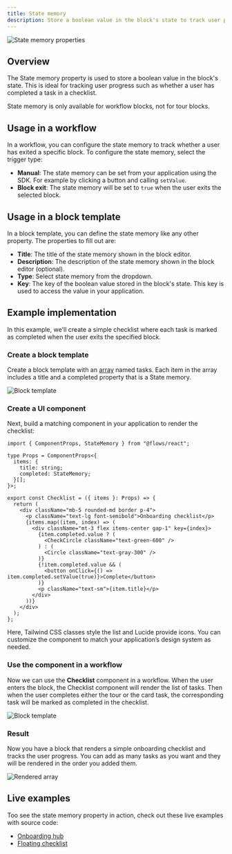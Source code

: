 ```yaml
---
title: State memory
description: Store a boolean value in the block's state to track user progress.
---
```



![State memory properties](/block-properties/state-memory.png)

## Overview

The State memory property is used to store a boolean value in the block's state. This is ideal for tracking user progress such as whether a user has completed a task in a checklist.

<Callout type="info">
  State memory is only available for workflow blocks, not for tour blocks.
</Callout>

## Usage in a workflow

In a workflow, you can configure the state memory to track whether a user has exited a specific block. To configure the state memory, select the trigger type:

- **Manual**: The state memory can be set from your application using the SDK. For example by clicking a button and calling `setValue`.
- **Block exit**: The state memory will be set to `true` when the user exits the selected block.

## Usage in a block template

In a block template, you can define the state memory like any other property. The properties to fill out are:

- **Title**: The title of the state memory shown in the block editor.
- **Description**: The description of the state memory shown in the block editor (optional).
- **Type**: Select state memory from the dropdown.
- **Key**: The key of the boolean value stored in the block's state. This key is used to access the value in your application.

## Example implementation

In this example, we'll create a simple checklist where each task is marked as completed when the user exits the specified block.

<Steps>

<Step>

### Create a block template

Create a block template with an [array](/block-properties/array) named tasks. Each item in the array includes a title and a completed property that is a State memory.

![Block template](/block-properties/state-memory-template.png)

</Step>

<Step>

### Create a UI component

Next, build a matching component in your application to render the checklist:

```tsx
import { ComponentProps, StateMemory } from "@flows/react";

type Props = ComponentProps<{
  items: {
    title: string;
    completed: StateMemory;
  }[];
}>;

export const Checklist = ({ items }: Props) => {
  return (
    <div className="mb-5 rounded-md border p-4">
      <p className="text-lg font-semibold">Onboarding checklist</p>
      {items.map((item, index) => (
        <div className="mt-3 flex items-center gap-1" key={index}>
          {item.completed.value ? (
            <CheckCircle className="text-green-600" />
          ) : (
            <Circle className="text-gray-300" />
          )}
          {!item.completed.value && (
            <button onClick={() => item.completed.setValue(true)}>Complete</button>
          )}
          <p className="text-sm">{item.title}</p>
        </div>
      ))}
    </div>
  );
};
```

Here, Tailwind CSS classes style the list and Lucide provide icons. You can customize the component to match your application’s design system as needed.

</Step>

<Step>

### Use the component in a workflow

Now we can use the **Checklist** component in a workflow. When the user enters the block, the Checklist component will render the list of tasks. Then when the user completes either the tour or the card task, the corresponding task will be marked as completed in the checklist.

![Block template](/block-properties/state-memory-workflow.png)

</Step>

<Step>

### Result

Now you have a block that renders a simple onboarding checklist and tracks the user progress. You can add as many tasks as you want and they will be rendered in the order you added them.

![Rendered array](/block-properties/state-memory-example.png)

</Step>

</Steps>

## Live examples

Too see the state memory property in action, check out these live examples with source code:

- [Onboarding hub](https://flows.sh/examples/onboarding-hub)
- [Floating checklist](https://flows.sh/examples/floating-checklist)
